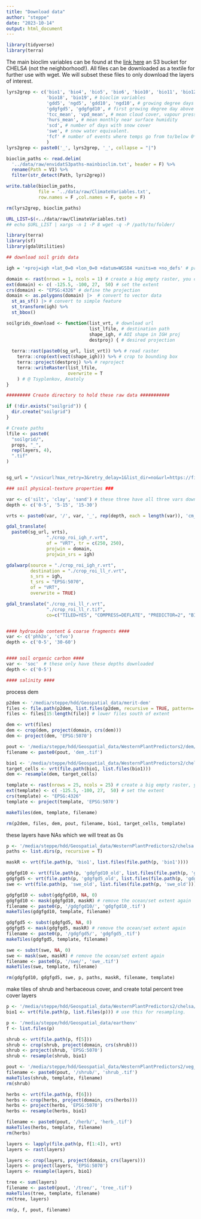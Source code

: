 ```yaml
---
title: "Download data"
author: "steppe"
date: "2023-10-14"
output: html_document
---
```


```r
library(tidyverse)
library(terra)
```

The main bioclim variables can be found at the [link here](https://envicloud.wsl.ch/#/?bucket=https%3A%2F%2Fos.zhdk.cloud.switch.ch%2Fenvicloud%2F&prefix=chelsa%2Fchelsa_V2%2FGLOBAL%2Fclimatologies%2F1981-2010%2Fbio%2F) an S3 bucket for CHELS*A* (not the neighborhood!).
All files can be downloaded as a textile for further use with wget. 
We will subset these files to only download the layers of interest.

```r

lyrs2grep <- c('bio1', 'bio4', 'bio5', 'bio6', 'bio10', 'bio11', 'bio12',
               'bio18', 'bio19', # bioclim variables
               'gdd5', 'ngd5', 'gdd10', 'ngd10', # growing degree days
               'gdgfgd5', 'gdgfgd10', # first growing degree day above 5/10 *c
               'tcc_mean', 'vpd_mean', # mean cloud cover, vapour press deficit
               'hurs_mean', # mean monthly near surface humidity
               'scd', # number of days with snow cover
               'swe', # snow water equivalent. 
               'fcf' # number of events where temps go from to/below 0*c
               )
lyrs2grep <- paste0('_', lyrs2grep, '_', collapse = "|") 

bioclim_paths <- read.delim(
  '../data/raw/envidatS3paths-mainbioclim.txt', header = F) %>% 
  rename(Path = V1) %>% 
  filter(str_detect(Path, lyrs2grep))

write.table(bioclim_paths, 
            file = '../data/raw/ClimateVariables.txt', 
            row.names = F ,col.names = F, quote = F)

rm(lyrs2grep, bioclim_paths)
```

```sh
URL_LIST=$(<../data/raw/ClimateVariables.txt)
## echo $URL_LIST | xargs -n 1 -P 8 wget -q -P /path/to/folder/
```


```r
library(terra)
library(sf)
library(gdalUtilities)

## download soil grids data

igh = '+proj=igh +lat_0=0 +lon_0=0 +datum=WGS84 +units=m +no_defs' # proj string for Homolosine projection

domain <- rast(nrows = 1, ncols = 1) # create a big empty raster, you can go in through sf too. 
ext(domain) <- c( -125.5, -100, 27,  50) # set the extent
crs(domain) <- "EPSG:4326" # define the projection
domain <- as.polygons(domain) |>  # convert to vector data
  st_as_sf() |> # convert to simple feature
  st_transform(igh) %>% 
  st_bbox()

soilgrids_download <- function(list_vrt, # download url
                               list_lfile, # destination path
                               shape_igh, # AOI shape in IGH proj
                               destproj) { # desired projection
  
  terra::rast(paste0(sg_url, list_vrt)) %>% # read raster
    terra::crop(ext(vect(shape_igh))) %>% # crop to bounding box
    terra::project(destproj) %>% # reproject
    terra::writeRaster(list_lfile,
                       overwrite = T
    ) # @ Tsyplenkov, Anatoly
}

######### Create directory to hold these raw data ###########

if (!dir.exists("soilgrid")) {
  dir.create("soilgrid")
}

# Create paths
lfile <- paste0(
  "soilgrid/",
  props, "_",
  rep(layers, 4),
  ".tif"
)


sg_url = "/vsicurl?max_retry=3&retry_delay=1&list_dir=no&url=https://files.isric.org/soilgrids/latest/data/"

### soil physical-texture properties ###

var <- c('silt', 'clay', 'sand') # these three have all three vars downloaded
depth <- c('0-5', '5-15', '15-30')

vrts <- paste0(var, '/', var, '_', rep(depth, each = length(var)), 'cm_mean.vrt') 

gdal_translate(
  paste0(sg_url, vrts),
               "./crop_roi_igh_r.vrt",
               of = "VRT", tr = c(250, 250),
               projwin = domain,
               projwin_srs = igh)

gdalwarp(source = "./crop_roi_igh_r.vrt",
         destination = "./crop_roi_ll_r.vrt", 
         s_srs = igh, 
         t_srs = "EPSG:5070", 
         of = "VRT",
         overwrite = TRUE)

gdal_translate("./crop_roi_ll_r.vrt",  
               "./crop_roi_ll_r.tif", 
               co=c("TILED=YES", "COMPRESS=DEFLATE", "PREDICTOR=2", "BIGTIFF=YES"))


#### hydroxide content & coarse fragments ####
var <- c('phh2o', 'cfvo')  
depth <- c('0-5', '30-60')


#### soil organic carbon ####
var <- 'soc'  # these only have these depths downloaded
depth <- c('0-5')

#### salinity ####


```


process dem
```r
p2dem <- '/media/steppe/hdd/Geospatial_data/merit-dem'
files <- file.path(p2dem, list.files(p2dem, recursive = TRUE, pattern= 'flt'))
files <- files[15:length(file)] # lower files south of extent

dem <- vrt(files)
dem <- crop(dem, project(domain, crs(dem)))
dem <- project(dem, 'EPSG:5070')

pout <- '/media/steppe/hdd/Geospatial_data/WesternPlantPredictors2/dem/' 
filename <- paste0(pout, 'dem_.tif')

bio1 <- '/media/steppe/hdd/Geospatial_data/WesternPlantPredictors2/chelsa/bio1'
target_cells <- vrt(file.path(bio1, list.files(bio1)))
dem <- resample(dem, target_cells)

template <- rast(nrows = 25, ncols = 25) # create a big empty raster, you can go in through sf too. 
ext(template) <- c( -125.5, -100, 27,  50) # set the extent
crs(template) <- "EPSG:4326" 
template <- project(template, 'EPSG:5070')

makeTiles(dem, template, filename)

rm(p2dem, files, dem, pout, filename, bio1, target_cells, template)
```

these layers have NAs which we will treat as 0s
```r

p <- '/media/steppe/hdd/Geospatial_data/WesternPlantPredictors2/chelsa'
paths <- list.dirs(p, recursive = T)

maskR <- vrt(file.path(p, 'bio1', list.files(file.path(p, 'bio1'))))

gdgfgd10 <- vrt(file.path(p, 'gdgfgd10_old', list.files(file.path(p, 'gdgfgd10_old'))))
gdgfgd5 <- vrt(file.path(p, 'gdgfgd5_old', list.files(file.path(p, 'gdgfgd5_old'))))
swe <- vrt(file.path(p, 'swe_old', list.files(file.path(p, 'swe_old'))))

gdgfgd10 <- subst(gdgfgd10, NA, 0)
gdgfgd10 <- mask(gdgfgd10, maskR) # remove the ocean/set extent again
filename <- paste0(p, '/gdgfgd10/', 'gdgfgd10_.tif')
makeTiles(gdgfgd10, template, filename)

gdgfgd5 <- subst(gdgfgd5, NA, 0)
gdgfgd5 <- mask(gdgfgd5, maskR) # remove the ocean/set extent again
filename <- paste0(p, '/gdgfgd5/', 'gdgfgd5_.tif')
makeTiles(gdgfgd5, template, filename)

swe <- subst(swe, NA, 0)
swe <- mask(swe, maskR) # remove the ocean/set extent again
filename <- paste0(p, '/swe/', 'swe_.tif')
makeTiles(swe, template, filename)

rm(gdgfgd10, gdgfgd5, swe, p, paths, maskR, filename, template)
```

make tiles of shrub and herbaceous cover, and create total percent tree cover layers

```r
p <- '/media/steppe/hdd/Geospatial_data/WesternPlantPredictors2/chelsa/bio1'
bio1 <- vrt(file.path(p, list.files(p))) # use this for resampling. 

p <- '/media/steppe/hdd/Geospatial_data/earthenv'
f <- list.files(p)

shrub <- vrt(file.path(p, f[5]))
shrub <- crop(shrub, project(domain, crs(shrub)))
shrub <- project(shrub, 'EPSG:5070')
shrub <- resample(shrub, bio1)

pout <- '/media/steppe/hdd/Geospatial_data/WesternPlantPredictors2/veg_cover'
filename <- paste0(pout, '/shrub/', 'shrub_.tif')
makeTiles(shrub, template, filename)
rm(shrub)

herbs <- vrt(file.path(p, f[6]))
herbs <- crop(herbs, project(domain, crs(herbs)))
herbs <- project(herbs, 'EPSG:5070')
herbs <- resample(herbs, bio1)

filename <- paste0(pout, '/herb/', 'herb_.tif')
makeTiles(herbs, template, filename)
rm(herbs)

layers <- lapply(file.path(p, f[1:4]), vrt)
layers <- rast(layers)

layers <- crop(layers, project(domain, crs(layers)))
layers <- project(layers, 'EPSG:5070')
layers <- resample(layers, bio1)

tree <- sum(layers)
filename <- paste0(pout, '/tree/', 'tree_.tif')
makeTiles(tree, template, filename)
rm(tree, layers)

rm(p, f, pout, filename)
```

